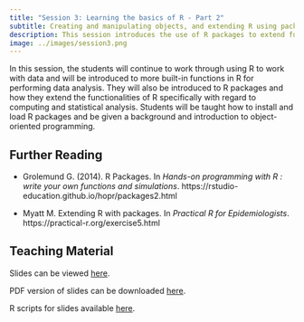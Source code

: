```yaml
---
title: "Session 3: Learning the basics of R - Part 2"
subtitle: Creating and manipulating objects, and extending R using packages
description: This session introduces the use of R packages to extend functionalities for data handling and analysis.
image: ../images/session3.png
---
```


In this session, the students will continue to work through using R to work with data and will be introduced to more built-in functions in R for performing data analysis. They will also be introduced to R packages and how they extend the functionalities of R specifically with regard to computing and statistical analysis. Students will be taught how to install and load R packages and be given a background and introduction to object-oriented programming.

## Further Reading

-   Grolemund G. (2014). R Packages. In *Hands-on programming with R : write your own functions and simulations*. https://rstudio-education.github.io/hopr/packages2.html

-   Myatt M. Extending R with packages. In *Practical R for Epidemiologists*. https://practical-r.org/exercise5.html

## Teaching Material

Slides can be viewed [here](https://oxford-ihtm.io/open-reproducible-science/session3.html).

PDF version of slides can be downloaded [here](https://oxford-ihtm.io/open-reproducible-science/pdf/session3-r-basics-part2.pdf).

R scripts for slides available [here](https://github.com/OxfordIHTM/open-reproducible-science/blob/main/session3.Rmd).
